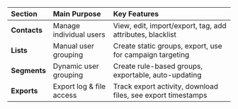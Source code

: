 | Section | Main Purpose | Key Features |
| :--- | :--- | :--- |
| **Contacts** | Manage individual users | View, edit, import/export, tag, add attributes, blacklist |
| **Lists** | Manual user grouping | Create static groups, export, use for campaign targeting |
| **Segments** | Dynamic user grouping | Create rule-based groups, exportable, auto-updating |
| **Exports** | Export log & file access | Track export activity, download files, see export timestamps |
